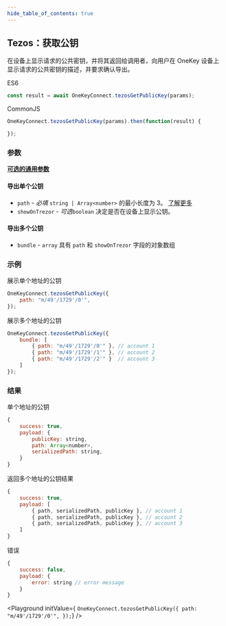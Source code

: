 ```yaml
---
hide_table_of_contents: true
---
```


## Tezos：获取公钥

在设备上显示请求的公共密钥，并将其返回给调用者，向用户在 OneKey 设备上显示请求的公共密钥的描述，并要求确认导出。

ES6
```javascript
const result = await OneKeyConnect.tezosGetPublicKey(params);
```

CommonJS
```javascript
OneKeyConnect.tezosGetPublicKey(params).then(function(result) {

});
```

### 参数
[**可选的通用参数**](./commonParams)

#### 导出单个公钥

- `path` - *必填* `string | Array<number>` 的最小长度为 3。 [了解更多](./path)
- `showOnTrezor` - *可选*`boolean` 决定是否在设备上显示公钥。

#### 导出多个公钥

* `bundle` - `array` 具有 `path` 和 `showOnTrezor` 字段的对象数组

### 示例

展示单个地址的公钥

```javascript
OneKeyConnect.tezosGetPublicKey({
    path: "m/49'/1729'/0'",
});
```

展示多个地址的公钥
```javascript
OneKeyConnect.tezosGetPublicKey({
    bundle: [
        { path: "m/49'/1729'/0'" }, // account 1
        { path: "m/49'/1729'/1'" }, // account 2
        { path: "m/49'/1729'/2'" }  // account 3
    ]
});
```

### 结果

单个地址的公钥
```javascript
{
    success: true,
    payload: {
        publicKey: string,
        path: Array<number>,
        serializedPath: string,
    }
}
```

返回多个地址的公钥结果
```javascript
{
    success: true,
    payload: [
        { path, serializedPath, publicKey }, // account 1
        { path, serializedPath, publicKey }, // account 2
        { path, serializedPath, publicKey }, // account 3
    ]
}
```

错误
```javascript
{
    success: false,
    payload: {
        error: string // error message
    }
}
```



<Playground
    initValue={
`OneKeyConnect.tezosGetPublicKey({
    path: "m/49'/1729'/0'",
});`}
/>
